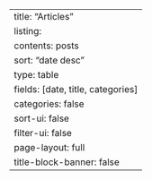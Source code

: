 ---
title: "Articles"
listing:
  contents: posts
  sort: "date desc"
  type: table
  fields: [date, title, categories]
  categories: false
  sort-ui: false
  filter-ui: false
page-layout: full
title-block-banner: false
---